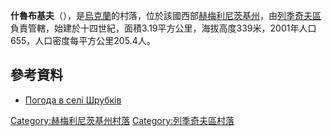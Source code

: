 {{coord|49|29|21|N|27|25|31|E|scale:100000|display=title}}

'''什魯布基夫'''（{{lang-uk|Шрубків}}），是[[烏克蘭|烏克蘭]]的村落，位於該國西部[[赫梅利尼茨基州|赫梅利尼茨基州]]，由[[列季奇夫區|列季奇夫區]]負責管轄，始建於十四世紀，面積3.19平方公里，海拔高度339米，2001年人口655，人口密度每平方公里205.4人。

==參考資料==
* [http://weather.in.ua/ua/hmel'nickaja/29153 Погода в селі Шрубків] {{Wayback|url=http://weather.in.ua/ua/hmel'nickaja/29153 |date=20160305102137 }}

{{DEFAULTSORT:Шрубків}}
[[Category:赫梅利尼茨基州村落|Category:赫梅利尼茨基州村落]]
[[Category:列季奇夫區村落|Category:列季奇夫區村落]]


{{Khmelnytskyi-geo-stub}}